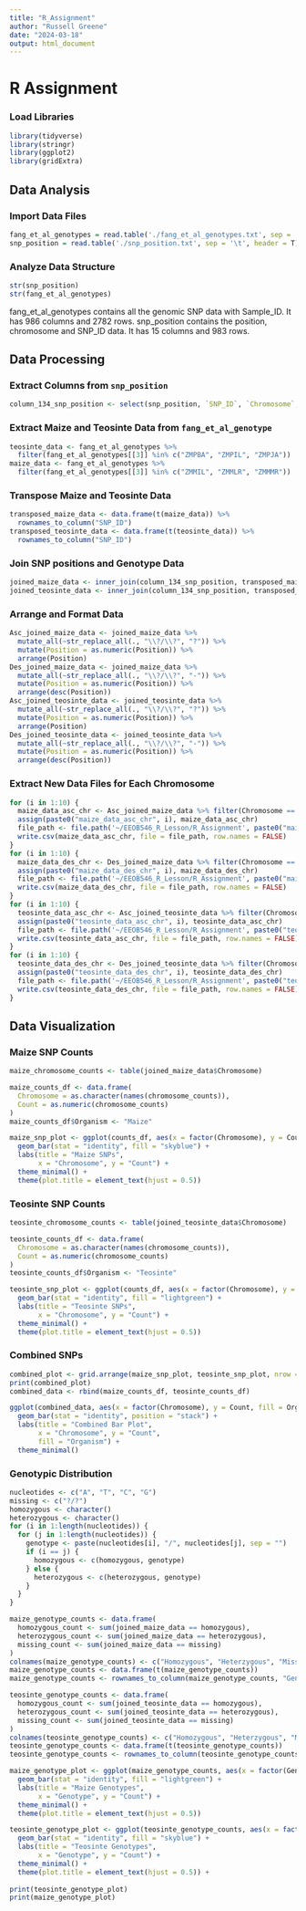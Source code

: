 ```yaml
---
title: "R_Assignment"
author: "Russell Greene"
date: "2024-03-18"
output: html_document
---
```


# R Assignment

### Load Libraries

```r
library(tidyverse)
library(stringr)
library(ggplot2)
library(gridExtra)
```

## Data Analysis

### Import Data Files

```r
fang_et_al_genotypes = read.table('./fang_et_al_genotypes.txt', sep = '\t', header = T)
snp_position = read.table('./snp_position.txt', sep = '\t', header = T)
```

### Analyze Data Structure

```r
str(snp_position)
str(fang_et_al_genotypes)
```

fang_et_al_genotypes contains all the genomic SNP data with Sample_ID. It has 986 columns and 2782 rows. snp_position contains the position, chromosome and SNP_ID data. It has 15 columns and 983 rows.

## Data Processing

### Extract Columns from `snp_position`

```r
column_134_snp_position <- select(snp_position, `SNP_ID`, `Chromosome`, `Position`)
```

### Extract Maize and Teosinte Data from `fang_et_al_genotype` 

```r
teosinte_data <- fang_et_al_genotypes %>%
  filter(fang_et_al_genotypes[[3]] %in% c("ZMPBA", "ZMPIL", "ZMPJA"))
maize_data <- fang_et_al_genotypes %>%
  filter(fang_et_al_genotypes[[3]] %in% c("ZMMIL", "ZMMLR", "ZMMMR"))
```

### Transpose Maize and Teosinte Data

```r
transposed_maize_data <- data.frame(t(maize_data)) %>%
  rownames_to_column("SNP_ID")
transposed_teosinte_data <- data.frame(t(teosinte_data)) %>% 
  rownames_to_column("SNP_ID")
```

### Join SNP positions and Genotype Data

```r
joined_maize_data <- inner_join(column_134_snp_position, transposed_maize_data, by = "SNP_ID")
joined_teosinte_data <- inner_join(column_134_snp_position, transposed_teosinte_data, by = "SNP_ID")
```

### Arrange and Format Data

```r
Asc_joined_maize_data <- joined_maize_data %>% 
  mutate_all(~str_replace_all(., "\\?/\\?", "?")) %>% 
  mutate(Position = as.numeric(Position)) %>% 
  arrange(Position)
Des_joined_maize_data <- joined_maize_data %>% 
  mutate_all(~str_replace_all(., "\\?/\\?", "-")) %>% 
  mutate(Position = as.numeric(Position)) %>% 
  arrange(desc(Position))
Asc_joined_teosinte_data <- joined_teosinte_data %>% 
  mutate_all(~str_replace_all(., "\\?/\\?", "?")) %>% 
  mutate(Position = as.numeric(Position)) %>% 
  arrange(Position)
Des_joined_teosinte_data <- joined_teosinte_data %>% 
  mutate_all(~str_replace_all(., "\\?/\\?", "-")) %>% 
  mutate(Position = as.numeric(Position)) %>% 
  arrange(desc(Position))
```

### Extract New Data Files for Each Chromosome

```r
for (i in 1:10) {
  maize_data_asc_chr <- Asc_joined_maize_data %>% filter(Chromosome == i) 
  assign(paste0("maize_data_asc_chr", i), maize_data_asc_chr)
  file_path <- file.path('~/EEOB546_R_Lesson/R_Assignment', paste0("maize_asc_chr", i, ".csv"))
  write.csv(maize_data_asc_chr, file = file_path, row.names = FALSE)
}
for (i in 1:10) {
  maize_data_des_chr <- Des_joined_maize_data %>% filter(Chromosome == i) 
  assign(paste0("maize_data_des_chr", i), maize_data_des_chr)
  file_path <- file.path('~/EEOB546_R_Lesson/R_Assignment', paste0("maize_des_chr", i, ".csv"))
  write.csv(maize_data_des_chr, file = file_path, row.names = FALSE)
} 
for (i in 1:10) {
  teosinte_data_asc_chr <- Asc_joined_teosinte_data %>% filter(Chromosome == i) 
  assign(paste0("teosinte_data_asc_chr", i), teosinte_data_asc_chr)
  file_path <- file.path('~/EEOB546_R_Lesson/R_Assignment', paste0("teosinte_asc_chr", i, ".csv"))
  write.csv(teosinte_data_asc_chr, file = file_path, row.names = FALSE)
}
for (i in 1:10) {
  teosinte_data_des_chr <- Des_joined_teosinte_data %>% filter(Chromosome == i) 
  assign(paste0("teosinte_data_des_chr", i), teosinte_data_des_chr)
  file_path <- file.path('~/EEOB546_R_Lesson/R_Assignment', paste0("teosinte_des_chr", i, ".csv"))
  write.csv(teosinte_data_des_chr, file = file_path, row.names = FALSE)
}
```

## Data Visualization

### Maize SNP Counts

```r
maize_chromosome_counts <- table(joined_maize_data$Chromosome) 

maize_counts_df <- data.frame(
  Chromosome = as.character(names(chromosome_counts)),
  Count = as.numeric(chromosome_counts)
)
maize_counts_df$Organism <- "Maize"

maize_snp_plot <- ggplot(counts_df, aes(x = factor(Chromosome), y = Count)) +
  geom_bar(stat = "identity", fill = "skyblue") +
  labs(title = "Maize SNPs",
       x = "Chromosome", y = "Count") +
  theme_minimal() +
  theme(plot.title = element_text(hjust = 0.5))

```

### Teosinte SNP Counts

```r
teosinte_chromosome_counts <- table(joined_teosinte_data$Chromosome)

teosinte_counts_df <- data.frame(
  Chromosome = as.character(names(chromosome_counts)),
  Count = as.numeric(chromosome_counts)
)
teosinte_counts_df$Organism <- "Teosinte"

teosinte_snp_plot <- ggplot(counts_df, aes(x = factor(Chromosome), y = Count)) +
  geom_bar(stat = "identity", fill = "lightgreen") +
  labs(title = "Teosinte SNPs",
       x = "Chromosome", y = "Count") +
  theme_minimal() +
  theme(plot.title = element_text(hjust = 0.5))
```

### Combined SNPs

```r
combined_plot <- grid.arrange(maize_snp_plot, teosinte_snp_plot, nrow = 2)
print(combined_plot)
combined_data <- rbind(maize_counts_df, teosinte_counts_df)

ggplot(combined_data, aes(x = factor(Chromosome), y = Count, fill = Organism )) +
  geom_bar(stat = "identity", position = "stack") +
  labs(title = "Combined Bar Plot",
       x = "Chromosome", y = "Count",
       fill = "Organism") +
  theme_minimal()
```

### Genotypic Distribution

```r
nucleotides <- c("A", "T", "C", "G")
missing <- c("?/?")
homozygous <- character()
heterozygous <- character()
for (i in 1:length(nucleotides)) {
  for (j in 1:length(nucleotides)) {
    genotype <- paste(nucleotides[i], "/", nucleotides[j], sep = "")
    if (i == j) {
      homozygous <- c(homozygous, genotype)
    } else {
      heterozygous <- c(heterozygous, genotype)
    }
  }
}
```

```r
maize_genotype_counts <- data.frame(
  homozygous_count <- sum(joined_maize_data == homozygous),
  heterozygous_count <- sum(joined_maize_data == heterozygous),
  missing_count <- sum(joined_maize_data == missing)
)
colnames(maize_genotype_counts) <- c("Homozygous", "Heterzygous", "Missing")
maize_genotype_counts <- data.frame(t(maize_genotype_counts))
maize_genotype_counts <- rownames_to_column(maize_genotype_counts, "Genotype")

teosinte_genotype_counts <- data.frame(
  homozygous_count <- sum(joined_teosinte_data == homozygous),
  heterozygous_count <- sum(joined_teosinte_data == heterozygous),
  missing_count <- sum(joined_teosinte_data == missing)
)
colnames(teosinte_genotype_counts) <- c("Homozygous", "Heterzygous", "Missing")
teosinte_genotype_counts <- data.frame(t(teosinte_genotype_counts))
teosinte_genotype_counts <- rownames_to_column(teosinte_genotype_counts, "Genotype")
```

```r
maize_genotype_plot <- ggplot(maize_genotype_counts, aes(x = factor(Genotype), y = maize_genotype_counts$t.maize_genotype_counts.)) +
  geom_bar(stat = "identity", fill = "lightgreen") +
  labs(title = "Maize Genotypes",
       x = "Genotype", y = "Count") +
  theme_minimal() +
  theme(plot.title = element_text(hjust = 0.5))

teosinte_genotype_plot <- ggplot(teosinte_genotype_counts, aes(x = factor(Genotype), y = teosinte_genotype_counts$t.teosinte_genotype_counts.)) +
  geom_bar(stat = "identity", fill = "skyblue") +
  labs(title = "Teosinte Genotypes",
       x = "Genotype", y = "Count") +
  theme_minimal() +
  theme(plot.title = element_text(hjust = 0.5)) + 
  
print(teosinte_genotype_plot)
print(maize_genotype_plot)
```



